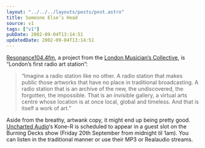 ```yaml
---
layout: "../../../layouts/posts/post.astro"
title: Someone Else’s Head
source: v1
tags: ["v1"]
pubDate: 2002-09-04T13:14:51
updatedDate: 2002-09-04T13:14:51
---
```


[Resonance104.4fm][1], a project from the [London Musician&#8217;s Collective][2], is &#8220;London&#8217;s first radio art station&#8221;:

> &#8220;Imagine a radio station like no other. A radio station that makes public those artworks that have no place in traditional broadcasting. A radio station that is an archive of the new, the undiscovered, the forgotten, the impossible. That is an invisible gallery, a virtual arts centre whose location is at once local, global and timeless. And that is itself a work of art.&#8221;

Aside from the breathy, artwank copy, it might end up being pretty good. [Uncharted Audio][3]&#8216;s Kone-R is scheduled to appear in a guest slot on the Burning Decks show (Friday 20th September from midnight til 1am). You can listen in the traditional manner or use their MP3 or Realaudio streams.

[1]: http://www.resonancefm.com/ "Resonance104.4fm"
[2]: http://www.l-m-c.org.uk/ "London Musician's Collective"
[3]: http://www.unchartedaudio.com/ "Uncharted Audio"
